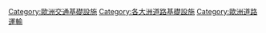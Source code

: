 [[Category:歐洲交通基礎設施|Category:歐洲交通基礎設施]] 
[[Category:各大洲道路基礎設施|Category:各大洲道路基礎設施]]
[[Category:歐洲道路運輸|Category:歐洲道路運輸]]